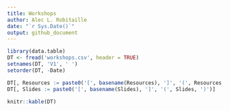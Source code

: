 ```yaml
---
title: Workshops
author: Alec L. Robitaille
date: "`r Sys.Date()`"
output: github_document
---
```


```r
library(data.table)
DT <- fread('workshops.csv', header = TRUE)
setnames(DT, 'V1', ' ')
setorder(DT, -Date)

DT[, Resources := paste0('[', basename(Resources), ']', '(', Resources, ')')]
DT[, Slides := paste0('[', basename(Slides), ']', '(', Slides, ')')]

knitr::kable(DT)
```

